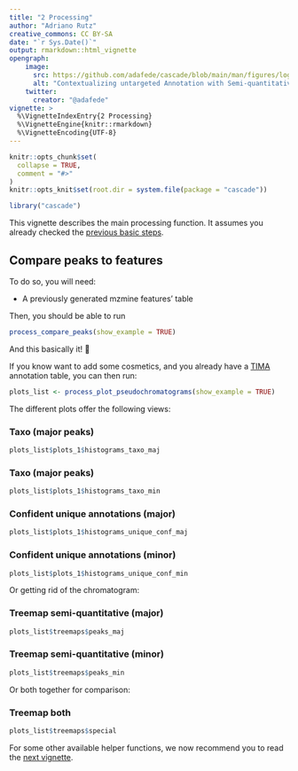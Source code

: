```yaml
---
title: "2 Processing"
author: "Adriano Rutz"
creative_commons: CC BY-SA
date: "`r Sys.Date()`"
output: rmarkdown::html_vignette
opengraph:
    image:
      src: https://github.com/adafede/cascade/blob/main/man/figures/logo.svg
      alt: "Contextualizing untargeted Annotation with Semi-quantitative Charged Aerosol Detection for pertinent characterization of natural Extracts"
    twitter:
      creator: "@adafede"
vignette: >
  %\VignetteIndexEntry{2 Processing}
  %\VignetteEngine{knitr::rmarkdown}
  %\VignetteEncoding{UTF-8}
---
```


```r
knitr::opts_chunk$set(
  collapse = TRUE,
  comment = "#>"
)
knitr::opts_knit$set(root.dir = system.file(package = "cascade"))
```

```r
library("cascade")
```

This vignette describes the main processing function.
It assumes you already checked the [previous basic steps](https://adafede.github.io/cascade/articles/I-basics.html).

## Compare peaks to features

To do so, you will need:

- A previously generated mzmine features' table

Then, you should be able to run

```r
process_compare_peaks(show_example = TRUE)
```

And this basically it! 🚀

If you know want to add some cosmetics, and you already have a [TIMA](https://taxonomicallyinformedannotation.github.io/tima) annotation table, you can then run:

```r
plots_list <- process_plot_pseudochromatograms(show_example = TRUE)
```

The different plots offer the following views:

### Taxo (major peaks)

```r
plots_list$plots_1$histograms_taxo_maj
```

### Taxo (major peaks)

```r
plots_list$plots_1$histograms_taxo_min
```
### Confident unique annotations (major)

```r
plots_list$plots_1$histograms_unique_conf_maj
```

### Confident unique annotations (minor)

```r
plots_list$plots_1$histograms_unique_conf_min
```
Or getting rid of the chromatogram:

### Treemap semi-quantitative (major)

```r
plots_list$treemaps$peaks_maj
```

### Treemap semi-quantitative (minor)

```r
plots_list$treemaps$peaks_min
```

Or both together for comparison:

### Treemap both

```r
plots_list$treemaps$special
```

For some other available helper functions, we now recommend you to read the [next vignette](https://adafede.github.io/cascade/articles/III-bonus.html).
